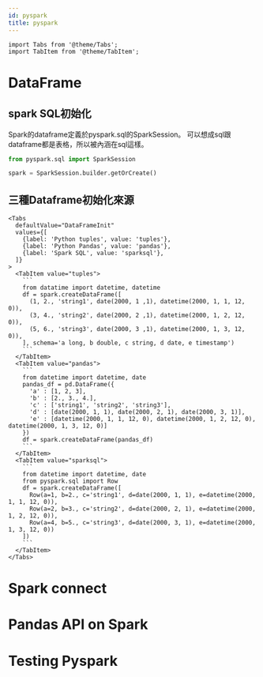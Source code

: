 ```yaml
---
id: pyspark
title: pyspark
---
```


```mdx-code-block
import Tabs from '@theme/Tabs';
import TabItem from '@theme/TabItem';
```

# DataFrame
## spark SQL初始化
Spark的dataframe定義於pyspark.sql的SparkSession。
可以想成sql跟dataframe都是表格，所以被內涵在sql這樣。
```python
from pyspark.sql import SparkSession

spark = SparkSession.builder.getOrCreate()
```
## 三種Dataframe初始化來源
```mdx-code-block
<Tabs
  defaultValue="DataFrameInit"
  values={[
    {label: 'Python tuples', value: 'tuples'},
    {label: 'Python Pandas', value: 'pandas'},
    {label: 'Spark SQL', value: 'sparksql'},
  ]}
>
  <TabItem value="tuples">
    ```
    from datatime import datetime, datetime
    df = spark.createDataFrame([
      (1, 2., 'string1', date(2000, 1 ,1), datetime(2000, 1, 1, 12, 0)),
      (3, 4., 'string2', date(2000, 2 ,1), datetime(2000, 1, 2, 12, 0)),
      (5, 6., 'string3', date(2000, 3 ,1), datetime(2000, 1, 3, 12, 0)),
    ], schema='a long, b double, c string, d date, e timestamp')
    ```
  </TabItem>
  <TabItem value="pandas">
    ```
    from datetime import datetime, date
    pandas_df = pd.DataFrame({
      'a' : [1, 2, 3],
      'b' : [2., 3., 4.],
      'c' : ['string1', 'string2', 'string3'],
      'd' : [date(2000, 1, 1), date(2000, 2, 1), date(2000, 3, 1)],
      'e' : [datetime(2000, 1, 1, 12, 0), datetime(2000, 1, 2, 12, 0), datetime(2000, 1, 3, 12, 0)]
    })
    df = spark.createDataFrame(pandas_df)
    ```
  </TabItem>
  <TabItem value="sparksql">
    ```
    from datetime import datetime, date
    from pyspark.sql import Row
    df = spark.createDataFrame([
      Row(a=1, b=2., c='string1', d=date(2000, 1, 1), e=datetime(2000, 1, 1, 12, 0)),
      Row(a=2, b=3., c='string2', d=date(2000, 2, 1), e=datetime(2000, 1, 2, 12, 0)),
      Row(a=4, b=5., c='string3', d=date(2000, 3, 1), e=datetime(2000, 1, 3, 12, 0))
    ])
    ```
  </TabItem>
</Tabs>
```


# Spark connect

# Pandas API on Spark

# Testing Pyspark
